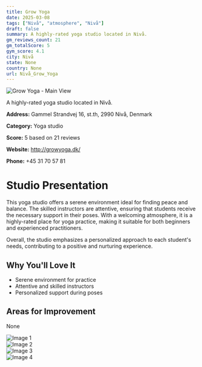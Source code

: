 ```yaml
---
title: Grow Yoga
date: 2025-03-08
tags: ["Nivå", "atmosphere", "Nivå"]  
draft: false
summary: A highly-rated yoga studio located in Nivå.
gm_reviews_count: 21
gm_totalScore: 5
gym_score: 4.1
city: Nivå
state: None
country: None
url: Nivå_Grow_Yoga
---
```


<div className="aspect-[16/9] relative my-8">
  <img 
    src="https://lh5.googleusercontent.com/p/AF1QipMsN2hFk6DCeORCNygHbMZ8sU3oBFcF_k1zUv85=w1920-h1080-k-no"
    alt="Grow Yoga - Main View"
    className="object-cover absolute inset-0 w-full h-full rounded-lg"
  />
</div>

A highly-rated yoga studio located in Nivå.

**Address:** Gammel Strandvej 16, st.th, 2990 Nivå, Denmark

**Category:** Yoga studio

**Score:** 5 based on 21 reviews

**Website:** http://growyoga.dk/

**Phone:** +45 31 70 57 81

# Studio Presentation

This yoga studio offers a serene environment ideal for finding peace and balance. The skilled instructors are attentive, ensuring that students receive the necessary support in their poses. With a welcoming atmosphere, it is a highly-rated place for yoga practice, making it suitable for both beginners and experienced practitioners.

Overall, the studio emphasizes a personalized approach to each student's needs, contributing to a positive and nurturing experience.

## Why You'll Love It

- Serene environment for practice
- Attentive and skilled instructors
- Personalized support during poses

## Areas for Improvement

None

<div className="grid grid-cols-1 xl:grid-cols-2 gap-4 my-8">
<div className="aspect-[4/3] relative"><img src="https://lh5.googleusercontent.com/p/AF1QipNC1KGG1xpu9lGRHimGgqHPqKlKXa_0O4e3jH54=w1920-h1080-k-no" alt="Image 1" className="object-cover absolute inset-0 w-full h-full rounded-lg" /></div>
<div className="aspect-[4/3] relative"><img src="https://lh5.googleusercontent.com/p/AF1QipPLN7ICCjjjpYsAQrenHT0CtuCLjYqeVHl58dS0=w1920-h1080-k-no" alt="Image 2" className="object-cover absolute inset-0 w-full h-full rounded-lg" /></div>
<div className="aspect-[4/3] relative"><img src="https://lh5.googleusercontent.com/p/AF1QipN0Hml4Ih6kyw_ZD7-1ZFYWkfTlHInrzhtprhRv=w1920-h1080-k-no" alt="Image 3" className="object-cover absolute inset-0 w-full h-full rounded-lg" /></div>
<div className="aspect-[4/3] relative"><img src="https://lh5.googleusercontent.com/p/AF1QipNnViLAAgtjBOnwA8UjXlOo6dNDTrVoYrLp_zgF=w1920-h1080-k-no" alt="Image 4" className="object-cover absolute inset-0 w-full h-full rounded-lg" /></div>
</div>